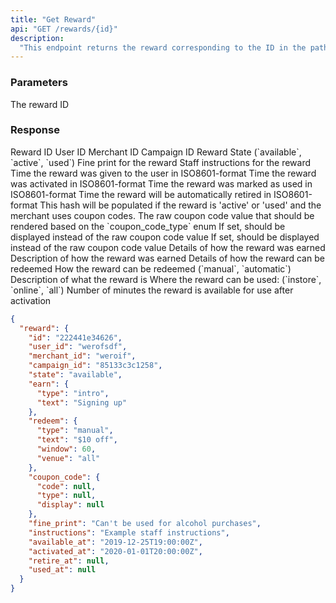 ```yaml
---
title: "Get Reward"
api: "GET /rewards/{id}"
description:
  "This endpoint returns the reward corresponding to the ID in the path."
---
```


### Parameters

<ParamField path="id" type="string" required>
  The reward ID
</ParamField>

### Response

<ResponseField name="id" type="string">
  Reward ID
</ResponseField>

<ResponseField name="user_id" type="string">
  User ID
</ResponseField>

<ResponseField name="merchant_id" type="string">
  Merchant ID
</ResponseField>

<ResponseField name="campaign_id" type="string">
  Campaign ID
</ResponseField>

<ResponseField name="state" type="enum">
  Reward State (`available`, `active`, `used`)
</ResponseField>

<ResponseField name="fine_print" type="string">
  Fine print for the reward
</ResponseField>

<ResponseField name="instructions" type="string">
  Staff instructions for the reward
</ResponseField>

<ResponseField name="available_at" type="string">
  Time the reward was given to the user in ISO8601-format
</ResponseField>

<ResponseField name="activated_at" type="string">
  Time the reward was activated in ISO8601-format
</ResponseField>

<ResponseField name="used_at" type="string">
  Time the reward was marked as used in ISO8601-format
</ResponseField>

<ResponseField name="retire_at" type="string">
  Time the reward will be automatically retired in ISO8601-format
</ResponseField>

<ResponseField name="coupon_code" type="string">
  This hash will be populated if the reward is 'active' or 'used' and the
  merchant uses coupon codes.
</ResponseField>

<ResponseField name="coupon_code.code" type="hash">
  The raw coupon code value that should be rendered based on the
  `coupon_code_type` enum
</ResponseField>

<ResponseField name="coupon_code.type" type="enum">
  If set, should be displayed instead of the raw coupon code value
</ResponseField>

<ResponseField name="coupon_code.display" type="string">
  If set, should be displayed instead of the raw coupon code value
</ResponseField>

<ResponseField name="earn" type="string">
  Details of how the reward was earned
</ResponseField>

<ResponseField name="earn.text" type="string">
  Description of how the reward was earned
</ResponseField>

<ResponseField name="redeem" type="string">
  Details of how the reward can be redeemed
</ResponseField>

<ResponseField name="redeem.type" type="string">
  How the reward can be redeemed (`manual`, `automatic`)
</ResponseField>

<ResponseField name="redeem.text" type="string">
  Description of what the reward is
</ResponseField>

<ResponseField name="redeem.venue" type="string">
  Where the reward can be used: (`instore`, `online`, `all`)
</ResponseField>

<ResponseField name="redeem.window" type="string">
  Number of minutes the reward is available for use after activation
</ResponseField>

<ResponseExample>

```json
{
  "reward": {
    "id": "222441e34626",
    "user_id": "werofsdf",
    "merchant_id": "weroif",
    "campaign_id": "85133c3c1258",
    "state": "available",
    "earn": {
      "type": "intro",
      "text": "Signing up"
    },
    "redeem": {
      "type": "manual",
      "text": "$10 off",
      "window": 60,
      "venue": "all"
    },
    "coupon_code": {
      "code": null,
      "type": null,
      "display": null
    },
    "fine_print": "Can't be used for alcohol purchases",
    "instructions": "Example staff instructions",
    "available_at": "2019-12-25T19:00:00Z",
    "activated_at": "2020-01-01T20:00:00Z",
    "retire_at": null,
    "used_at": null
  }
}
```

</ResponseExample>
